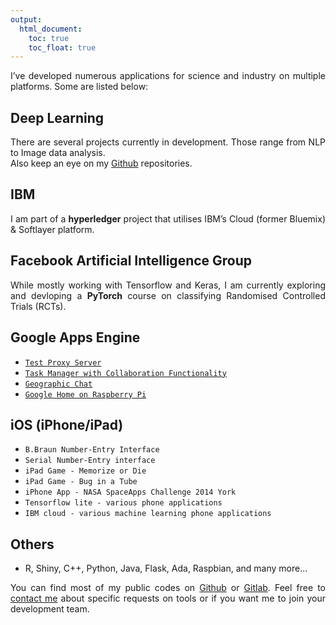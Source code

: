 ```yaml
---
output:
  html_document: 
    toc: true
    toc_float: true
---
```


<link rel="stylesheet" href="styles.css" type="text/css">

<p align="justify">I've developed numerous applications for science and industry on multiple platforms. Some are listed below:</p>

## Deep Learning
<p align="justify">There are several projects currently in development. Those range from NLP to Image data analysis.<br>
Also keep an eye on my [Github](https://github.com/h21k) repositories.</p>

## IBM
<p align="justify">I am part of a <b>hyperledger</b> project that utilises IBM's Cloud (former Bluemix) & Softlayer platform.</p>

## Facebook Artificial Intelligence Group
<p align="justify">While mostly working with Tensorflow and Keras, I am currently exploring and devloping a <b>PyTorch</b> course on classifying Randomised Controlled Trials (RCTs).</p>

## Google Apps Engine 

- [`Test Proxy Server`](https://uslesstest.appspot.com/)
- [`Task Manager with Collaboration Functionality`](https://angryslugs.appspot.com/)
- [`Geographic Chat`](https://angrycoffeemonster.appspot.com/)
- [`Google Home on Raspberry Pi`](https://www.google.com)

## iOS (iPhone/iPad)
- `B.Braun Number-Entry Interface`
- `Serial Number-Entry interface`
- `iPad Game - Memorize or Die`
- `iPad Game - Bug in a Tube`
- `iPhone App - NASA SpaceApps Challenge 2014 York`
- `Tensorflow lite - various phone applications`
- `IBM cloud - various machine learning phone applications`

## Others

- R, Shiny, C++, Python, Java, Flask, Ada, Raspbian, and many more...

<p align="justify">You can find most of my public codes on [Github](https://www.github.com/h21k) or [Gitlab](https://gitlab.com/h21k). Feel free to [contact me](contact.html) about specific requests on tools or if you want me to join your development team.</p>
